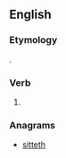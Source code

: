 {{also|hit test}}
==English==

===Etymology===
{{suffix|hit|est|lang=en}}.

===Verb===
{{head|en|verb form}}

# {{en-archaic second-person singular of|hit|lang=en}}

===Anagrams===
* [[sitteth#English|sitteth]]